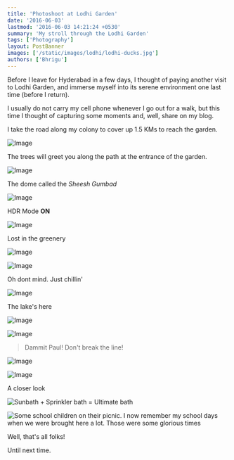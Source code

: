 ```yaml
---
title: 'Photoshoot at Lodhi Garden'
date: '2016-06-03'
lastmod: '2016-06-03 14:21:24 +0530'
summary: 'My stroll through the Lodhi Garden'
tags: ['Photography']
layout: PostBanner
images: ['/static/images/lodhi/lodhi-ducks.jpg']
authors: ['Bhrigu']
---
```


Before I leave for Hyderabad in a few days, I thought of paying another visit to Lodhi Garden, and immerse myself into its serene environment one last time (before I return). 

I usually do not carry my cell phone whenever I go out for a walk, but this time I thought of capturing some moments and, well, share on my blog.


I take the road along my colony to cover up 1.5 KMs to reach the garden.

![Image](/static/images/lodhi/1.jpg)


The trees will greet you along the path at the entrance of the garden.


![Image](/static/images/lodhi/2.jpg)


The dome called the *Sheesh Gumbad*

![Image](/static/images/lodhi/3.jpg)



HDR Mode **ON**


![Image](/static/images/lodhi/4.jpg)


Lost in the greenery

![Image](/static/images/lodhi/5.jpg)

![Image](/static/images/lodhi/6.jpg)



Oh dont mind. Just chillin'

![Image](/static/images/lodhi/7.jpg)


The lake's here

![Image](/static/images/lodhi/8.jpg)

![Image](/static/images/lodhi/9.jpg)


> Dammit Paul! Don't break the line!



![Image](/static/images/lodhi/10.jpg)


![Image](/static/images/lodhi/10.jpg)


A closer look

![Sunbath + Sprinkler bath = Ultimate bath](/static/images/lodhi/11.jpg)


![Some school children on their picnic. I now remember my school days when we were brought here a lot. Those were some glorious times](/static/images/lodhi/12.jpg)


Well, that's all folks!

Until next time.
